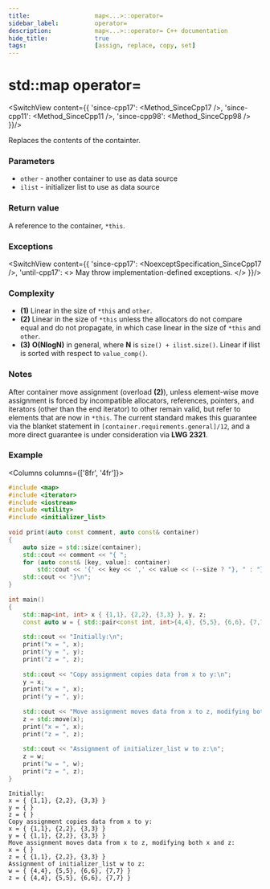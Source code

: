 ```yaml
---
title:					map<...>::operator=
sidebar_label:			operator=
description:			map<...>::operator= C++ documentation
hide_title:				true
tags:					[assign, replace, copy, set]
---
```



<!-- Terms -->

<!----------------- Codes ---------------------->

<!-- operator= -->



# std::map operator=

<SwitchView content={{
		'since-cpp17': <Method_SinceCpp17 />,
		'since-cpp11': <Method_SinceCpp11 />,
		'since-cpp98': <Method_SinceCpp98 />
	}}/>

Replaces the contents of the containter.

### Parameters

 - `other` - another container to use as data source
 - `ilist` - initializer list to use as data source

### Return value

A reference to the container, `*this`.

### Exceptions

<SwitchView content={{
		'since-cpp17': <NoexceptSpecification_SinceCpp17 />,
		'until-cpp17': <> May throw implementation-defined exceptions. </>
	}}/>

### Complexity

 - **(1)** Linear in the size of `*this` and `other`.
 - **(2)** Linear in the size of `*this` unless the allocators do not compare equal and do not propagate, in which case linear in the size of `*this` and `other`.
 - **(3)** **O(NlogN)** in general, where **N** is `size() + ilist.size()`. Linear if ilist is sorted with respect to `value_comp()`.

### Notes
After container move assignment (overload **(2)**), unless element-wise move assignment is forced by incompatible allocators, references, pointers,
and iterators (other than the end iterator) to other remain valid, but refer to elements that are now in `*this`.
The current standard makes this guarantee via the blanket statement in `[container.requirements.general]/12`, and a more direct guarantee is under consideration via **LWG 2321**.

### Example

<Columns columns={['8fr', '4fr']}>
<div>

```cpp title='Main.cpp' showLineNumbers
#include <map>
#include <iterator>
#include <iostream>
#include <utility>
#include <initializer_list>
 
void print(auto const comment, auto const& container)
{
    auto size = std::size(container);
    std::cout << comment << "{ ";
    for (auto const& [key, value]: container)
        std::cout << '{' << key << ',' << value << (--size ? "}, " : "} ");
    std::cout << "}\n";
}
 
int main()
{
    std::map<int, int> x { {1,1}, {2,2}, {3,3} }, y, z;
    const auto w = { std::pair<const int, int>{4,4}, {5,5}, {6,6}, {7,7} };
 
    std::cout << "Initially:\n";
    print("x = ", x);
    print("y = ", y);
    print("z = ", z);
 
    std::cout << "Copy assignment copies data from x to y:\n";
    y = x;
    print("x = ", x);
    print("y = ", y);
 
    std::cout << "Move assignment moves data from x to z, modifying both x and z:\n";
    z = std::move(x);
    print("x = ", x);
    print("z = ", z);
 
    std::cout << "Assignment of initializer_list w to z:\n";
    z = w;
    print("w = ", w);
    print("z = ", z);
}
```

</div>
<div>

```plaintext title="Output"
Initially:
x = { {1,1}, {2,2}, {3,3} }
y = { }
z = { }
Copy assignment copies data from x to y:
x = { {1,1}, {2,2}, {3,3} }
y = { {1,1}, {2,2}, {3,3} }
Move assignment moves data from x to z, modifying both x and z:
x = { }
z = { {1,1}, {2,2}, {3,3} }
Assignment of initializer_list w to z:
w = { {4,4}, {5,5}, {6,6}, {7,7} }
z = { {4,4}, {5,5}, {6,6}, {7,7} }
```

</div>
</Columns>